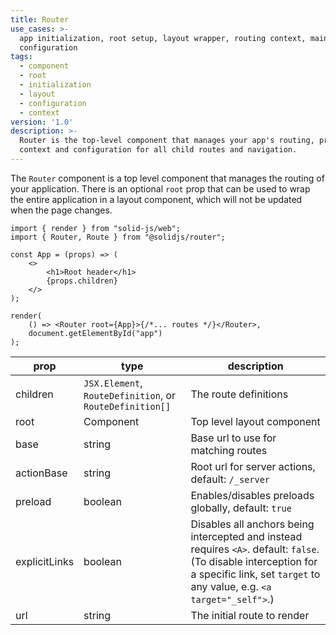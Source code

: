 ```yaml
---
title: Router
use_cases: >-
  app initialization, root setup, layout wrapper, routing context, main
  configuration
tags:
  - component
  - root
  - initialization
  - layout
  - configuration
  - context
version: '1.0'
description: >-
  Router is the top-level component that manages your app's routing, providing
  context and configuration for all child routes and navigation.
---
```


The `Router` component is a top level component that manages the routing of your application.
There is an optional `root` prop that can be used to wrap the entire application in a layout component, which will not be updated when the page changes.

```tsx
import { render } from "solid-js/web";
import { Router, Route } from "@solidjs/router";

const App = (props) => (
	<>
		<h1>Root header</h1>
		{props.children}
	</>
);

render(
	() => <Router root={App}>{/*... routes */}</Router>,
	document.getElementById("app")
);
```

| prop          | type                                                     | description                                                                                                                                                                               |
| ------------- | -------------------------------------------------------- | ----------------------------------------------------------------------------------------------------------------------------------------------------------------------------------------- |
| children      | `JSX.Element`, `RouteDefinition`, or `RouteDefinition[]` | The route definitions                                                                                                                                                                     |
| root          | Component                                                | Top level layout component                                                                                                                                                                |
| base          | string                                                   | Base url to use for matching routes                                                                                                                                                       |
| actionBase    | string                                                   | Root url for server actions, default: `/_server`                                                                                                                                          |
| preload       | boolean                                                  | Enables/disables preloads globally, default: `true`                                                                                                                                       |
| explicitLinks | boolean                                                  | Disables all anchors being intercepted and instead requires `<A>`. default: `false`. (To disable interception for a specific link, set `target` to any value, e.g. `<a target="_self">`.) |
| url           | string                                                   | The initial route to render                                                                                                                                                               |
